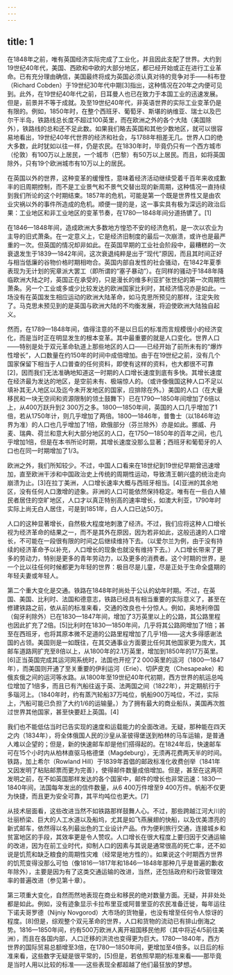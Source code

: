 ```yaml
---
---
---
```

title: 1
---




在1848年之前，唯有英国经济实际完成了工业化，并且因此支配了世界。大约到19世纪40年代，美国、西欧和中欧的大部分地区，都已经开始或正在进行工业革命。已有充分理由确信，美国最终将成为英国必须认真对待的竞争对手——科布登（Richard Cobden）于19世纪30年代中期[3]指出，这种情况在20年之内便可见到。此外，在19世纪40年代之前，日耳曼人也已在致力于本国工业的迅速发展。但是，前景并不等于成就。及至19世纪40年代，非英语世界的实际工业变革仍是有限的。例如，1850年时，在整个西班牙、葡萄牙、斯堪的纳维亚、瑞士以及巴尔干半岛，铁路线总长度不超过100英里，而在欧洲之外的各个大陆（美国除外），铁路线的总和还不足此数。如果我们略去英国和其他少数地区，就可以很容易地看出，19世纪40年代世界的经济和社会，与1788年相差无几。世界人口的绝大多数，此时犹如以往一样，仍是农民。在1830年时，毕竟仍只有一个西方城市（伦敦）有100万以上居民，一个城市（巴黎）有50万以上居民。而且，如将英国除外，只有19个欧洲城市有10万以上的居民。

在英国以外的世界，这种变革的缓慢性，意味着经济活动继续受着千百年来收成歉丰的旧周期控制，而不是工业景气和不景气交替出现的新周期，这种情况一直持续到我们所论的这个时期结束。1857年的危机，可能是第一个既是世界性又是由农业灾祸以外的事件所造成的危机。顺便一提的是，这一事实具有极为深远的政治后果：工业地区和非工业地区的变革节奏，在1780—1848年间分道扬镳了。[1]

在1846—1848年间，造成欧洲大多数地方惶恐不安的经济危机，是一次以农业为主导的旧式萧条。在一定意义上，它是经济旧制度的最后一次崩溃，或许也是最严重的一次。但英国的情况却非如此。在英国早期的工业社会阶段中，最糟糕的一次衰退发生于1839—1842年间，这次衰退纯粹是出于“现代”原因，而且其时间正好与相当低廉的谷物价格时期相吻合。英国内部自发性的社会骚动，在1842年夏季表现为无计划的宪章派大罢工（即所谓的“塞子暴动”）。在同样的骚动于1848年降临欧洲大陆之时，英国正在承受的，只是漫长的维多利亚扩张世纪的第一次周期性萧条。另一个工业或多或少比较发达的欧洲国家比利时，其经济情况亦是如此。一场没有在英国发生相应运动的欧洲大陆革命，如马克思所预见的那样，注定失败了。马克思未预见到的是英国与欧洲大陆的不均衡发展，将迫使欧洲大陆独自起义。

然而，在1789—1848年间，值得注意的不是以日后的标准而言规模很小的经济变化，而是当时正在明显发生的根本变革。其中最重要的就是人口变化。世界人口——特别是处于双元革命轨道上那些地区的人口——已经开始了前所未有的“爆炸性增长”，人口数量在约150年的时间中成倍增加。由于在19世纪之前，没有几个国家保留下相当于人口普查的任何资料，即使有这样的资料，也大都很不可靠[2]，因而我们无法准确地知道这一时期的人口增长速度到底有多快。其增长速度在经济最为发达的地区，是空前未有、极端惊人的。（或许像俄国这种人口不足以填补其无人地区以及迄今未开发地区的国家，应排除在外。）美国的人口（在大量移民和一块无空间和资源限制的领土鼓舞下）已在1790—1850年间增加了6倍以上，从400万跃升到2 300万之多。1800—1850年间，英国的人口几乎增加了1倍，若从1750年计，则几乎增加了两倍。1800—1846年，普鲁士（以1846年边界为准）的人口也几乎增加了1倍，欧俄部分（芬兰除外）亦是如此。挪威、丹麦、瑞典、荷兰和意大利大部分地区的人口，在1750—1850年的百年之间，也几乎增加1倍，但是在本书所论时期，其增长速度没那么显著；西班牙和葡萄牙的人口也在同一时期增加了1/3。

欧洲之外，我们所知较少。不过，中国人口看来在18世纪到19世纪早期曾迅速增加，直至欧洲干涉和中国政治史上传统的周期性运动，导致清王朝兴盛的统治走向崩溃为止。[3]在拉丁美洲，人口增长速率大概与西班牙相当。[4]亚洲的其余地区，没有任何人口激增的迹象。非洲的人口可能依然保持稳定。唯有在一些白人殖民者居住的空旷地区，人口才以真正特别高的速率增长，如澳大利亚，1790年时实际上尚无白人居住，可是到1851年，白人人口已达50万。

人口的这种显著增长，自然极大程度地刺激了经济。不过，我们应将这种人口增长视为经济革命的结果之一，而不是其外在原因，因为若非如此，这般迅速的人口增长，不可能在一段很有限的时间之后继续维持下去。（以爱尔兰为例，由于没有持续的经济革命予以补充，人口增长的现象也就没有维持下去。）人口增长带来了更多的劳动力，特别是更多的青年劳动力，以及更多的消费者。这个时期的世界，是一个比以往任何时候都更为年轻的世界：极目尽是儿童，尽是正处于生命全盛期的年轻夫妻或年轻人。

第二个重大变化是交通。铁路在1848年时尚处于公认的幼年时期。不过，在英国、美国、比利时、法国和德意志，铁路已经具有相当重要的实际意义了，甚至在修建铁路之前，依从前的标准来看，交通的改良也十分惊人。例如，奥地利帝国（匈牙利除外）已在1830—1847年间，增加了3万英里以上的公路，其公路里程也因此扩充了2倍。[5]比利时在1830—1850年间，几乎将其公路网增加了1倍；甚至在西班牙，也将其原本微不足道的公路里程增加了几乎1倍——这大多得感谢法国的占领。美国则是一如既往，在其交通事业方面要比任何其他国家更为庞大，其邮车道路网扩充至8倍以上，从1800年的2.1万英里，增加到1850年的17万英里。[6]正当英国完成其运河网系统时，法国也开挖了2 000英里的运河（1800—1847年），而美国则开通了至关重要的伊利运河（Erie）、切萨皮克（Chesapeake）和俄亥俄之间的运河等水路。从1800年至19世纪40年代初期，西方世界的航运总吨位增加了1倍多，而且已有汽船往返于英、法两国之间（1822年），并定期航行于多瑙河上。（1840年时，约有蒸汽轮船37万吨位，帆船900万吨位，不过，实际上，汽船可能已负担了大约1/6的运输量。）为了拥有最大的商业船队，美国再次胜过世界其他国家，甚至快要赶上英国。[4]

我们也不能低估当时已告实现的速度和运载能力的全面改进。无疑，那种能在四天之内（1834年），将全体俄国人民的沙皇从圣彼得堡送到柏林的马车运输，是普通人难以企望的；但是，新的快速邮车却是他们搭得起的。在1824年后，快速邮车可在15个小时内从柏林直驱马格德堡（Magdeburg），无须再花费两天半的时间。铁路，加上希尔（Rowland Hill）于1839年首倡的邮政标准化收费创举（1841年又因发明了粘贴邮票而更为完善），使得邮件数量成倍增加。但是，甚至在这两项发明之前，在不如英国那样发达的各个国家中，邮件的增长也非常迅速：1830—1840年间，法国每年发出的信件数量，从6 400万件增至9 400万件。帆船不仅更为快捷，而且更为安全可靠，其平均吨位也更大。[7]

从技术层面看，这些改进当然不如铁路那样鼓舞人心。不过，那些跨越江河大川的壮丽桥梁、巨大的人工水道以及船坞，尤其是如飞燕展翅的快船，以及优美漂亮的新式邮车，依然得以名列最出色的工业设计产品。作为便利旅行交通，连接城乡和贫富地区的手段，其效率更是令人赞叹。人口增长在很大程度上要归因于交通运输的改进，因为在前工业时代，抑制人口的因素与其说是通常很高的死亡率，还不如说是饥荒和缺乏粮食的周期性灾难（经常是地方性的）。如果说这个时期西方世界的饥荒变得没那么可怕（像1816—1817年和1846—1848年那种几乎是普遍的歉收年除外），主要是因为有了这类交通运输的改进，当然，还包括政府和行政管理效率的普遍改进（参见第十章）。

第三项重大变化，自然而然地表现在商业和移民的绝对数量方面。无疑，并非处处都是如此。例如，没有迹象显示卡拉布里亚或阿普里亚的农民准备迁徙，每年运往下诺夫哥罗德（Nijniy Novgorod）大市场的货物量，也没有增至任何令人惊讶的程度。[8]但是，综观整个双元革命的世界，人口和货物的流动已有排山倒海之势。1816—1850年间，约有500万欧洲人离开祖国移民他邦（其中将近4/5前往美洲），而且在各国内部，人口迁移的洪流也变得更为巨大。1780—1840年，西方世界的国际贸易总额增至3倍，在1780—1850年间，更增加至4倍多。以日后的标准来看，这些数字无疑是很平常的，[5]但是，若依照早期的标准来看——那毕竟是当时人用以比较的标准——这些表现全都超越了他们最狂放的梦想。